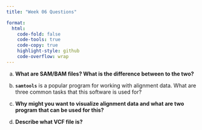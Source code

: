 ```yaml
---
title: "Week 06 Questions"

format:
  html:
    code-fold: false
    code-tools: true
    code-copy: true
    highlight-style: github
    code-overflow: wrap
---
```


a)  **What are SAM/BAM files? What is the difference between to the two?**

b)  **`samtools`** is a popular program for working with alignment data. What are three common tasks that this software is used for?

c)  **Why might you want to visualize alignment data and what are two program that can be used for this?**

d)  **Describe what VCF file is?**
